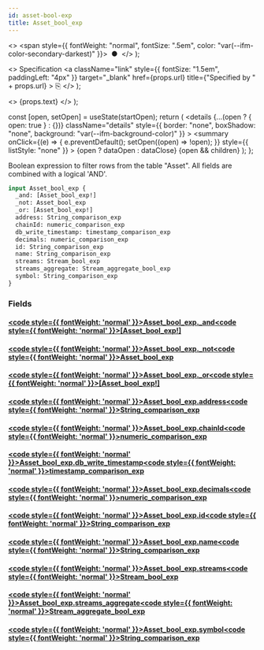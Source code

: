 ```yaml
---
id: asset-bool-exp
title: Asset_bool_exp
---
```


<head>
  <meta content="noindex" name="robots" />
  <meta charset="utf-8" />
</head>

  <>
    <span style={{ fontWeight: "normal", fontSize: ".5em", color: "var(--ifm-color-secondary-darkest)" }}>
      &nbsp;●&nbsp;
    </span>
  </>
);

  <>
    Specification
    <a
      className="link"
      style={{ fontSize: "1.5em", paddingLeft: "4px" }}
      target="_blank"
      href={props.url}
      title={"Specified by " + props.url}
    >
      ⎘
    </a>
  </>
);

  <>
    <span className={props.class}>{props.text}</span>
  </>
);


  const [open, setOpen] = useState(startOpen);
  return (
    <details
      {...(open ? { open: true } : {})}
      className="details"
      style={{ border: "none", boxShadow: "none", background: "var(--ifm-background-color)" }}
    >
      <summary
        onClick={(e) => {
          e.preventDefault();
          setOpen((open) => !open);
        }}
        style={{ listStyle: "none" }}
      >
        {open ? dataOpen : dataClose}
      </summary>
      {open && children}
    </details>
  );
};

Boolean expression to filter rows from the table "Asset". All fields are combined with a logical 'AND'.

```graphql
input Asset_bool_exp {
  _and: [Asset_bool_exp!]
  _not: Asset_bool_exp
  _or: [Asset_bool_exp!]
  address: String_comparison_exp
  chainId: numeric_comparison_exp
  db_write_timestamp: timestamp_comparison_exp
  decimals: numeric_comparison_exp
  id: String_comparison_exp
  name: String_comparison_exp
  streams: Stream_bool_exp
  streams_aggregate: Stream_aggregate_bool_exp
  symbol: String_comparison_exp
}
```

### Fields

#### [<code style={{ fontWeight: 'normal' }}>Asset_bool_exp.<b>\_and</b></code>](#)<Bullet />[<code style={{ fontWeight: 'normal' }}><b>[Asset_bool_exp!]</b></code>](/docs/api/lockup/graphql/envio/inputs/asset-bool-exp.mdx) <Badge class="badge badge--secondary " text="list"/> <Badge class="badge badge--secondary " text="input"/>

#### [<code style={{ fontWeight: 'normal' }}>Asset_bool_exp.<b>\_not</b></code>](#)<Bullet />[<code style={{ fontWeight: 'normal' }}><b>Asset_bool_exp</b></code>](/docs/api/lockup/graphql/envio/inputs/asset-bool-exp.mdx) <Badge class="badge badge--secondary " text="input"/>

#### [<code style={{ fontWeight: 'normal' }}>Asset_bool_exp.<b>\_or</b></code>](#)<Bullet />[<code style={{ fontWeight: 'normal' }}><b>[Asset_bool_exp!]</b></code>](/docs/api/lockup/graphql/envio/inputs/asset-bool-exp.mdx) <Badge class="badge badge--secondary " text="list"/> <Badge class="badge badge--secondary " text="input"/>

#### [<code style={{ fontWeight: 'normal' }}>Asset_bool_exp.<b>address</b></code>](#)<Bullet />[<code style={{ fontWeight: 'normal' }}><b>String_comparison_exp</b></code>](/docs/api/lockup/graphql/envio/inputs/string-comparison-exp.mdx) <Badge class="badge badge--secondary " text="input"/>

#### [<code style={{ fontWeight: 'normal' }}>Asset_bool_exp.<b>chainId</b></code>](#)<Bullet />[<code style={{ fontWeight: 'normal' }}><b>numeric_comparison_exp</b></code>](/docs/api/lockup/graphql/envio/inputs/numeric-comparison-exp.mdx) <Badge class="badge badge--secondary " text="input"/>

#### [<code style={{ fontWeight: 'normal' }}>Asset_bool_exp.<b>db_write_timestamp</b></code>](#)<Bullet />[<code style={{ fontWeight: 'normal' }}><b>timestamp_comparison_exp</b></code>](/docs/api/lockup/graphql/envio/inputs/timestamp-comparison-exp.mdx) <Badge class="badge badge--secondary " text="input"/>

#### [<code style={{ fontWeight: 'normal' }}>Asset_bool_exp.<b>decimals</b></code>](#)<Bullet />[<code style={{ fontWeight: 'normal' }}><b>numeric_comparison_exp</b></code>](/docs/api/lockup/graphql/envio/inputs/numeric-comparison-exp.mdx) <Badge class="badge badge--secondary " text="input"/>

#### [<code style={{ fontWeight: 'normal' }}>Asset_bool_exp.<b>id</b></code>](#)<Bullet />[<code style={{ fontWeight: 'normal' }}><b>String_comparison_exp</b></code>](/docs/api/lockup/graphql/envio/inputs/string-comparison-exp.mdx) <Badge class="badge badge--secondary " text="input"/>

#### [<code style={{ fontWeight: 'normal' }}>Asset_bool_exp.<b>name</b></code>](#)<Bullet />[<code style={{ fontWeight: 'normal' }}><b>String_comparison_exp</b></code>](/docs/api/lockup/graphql/envio/inputs/string-comparison-exp.mdx) <Badge class="badge badge--secondary " text="input"/>

#### [<code style={{ fontWeight: 'normal' }}>Asset_bool_exp.<b>streams</b></code>](#)<Bullet />[<code style={{ fontWeight: 'normal' }}><b>Stream_bool_exp</b></code>](/docs/api/lockup/graphql/envio/inputs/stream-bool-exp.mdx) <Badge class="badge badge--secondary " text="input"/>

#### [<code style={{ fontWeight: 'normal' }}>Asset_bool_exp.<b>streams_aggregate</b></code>](#)<Bullet />[<code style={{ fontWeight: 'normal' }}><b>Stream_aggregate_bool_exp</b></code>](/docs/api/lockup/graphql/envio/inputs/stream-aggregate-bool-exp.mdx) <Badge class="badge badge--secondary " text="input"/>

#### [<code style={{ fontWeight: 'normal' }}>Asset_bool_exp.<b>symbol</b></code>](#)<Bullet />[<code style={{ fontWeight: 'normal' }}><b>String_comparison_exp</b></code>](/docs/api/lockup/graphql/envio/inputs/string-comparison-exp.mdx) <Badge class="badge badge--secondary " text="input"/>
